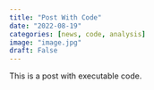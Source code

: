 ```yaml
---
title: "Post With Code"
date: "2022-08-19"
categories: [news, code, analysis]
image: "image.jpg"
draft: False
---
```


This is a post with executable code.
